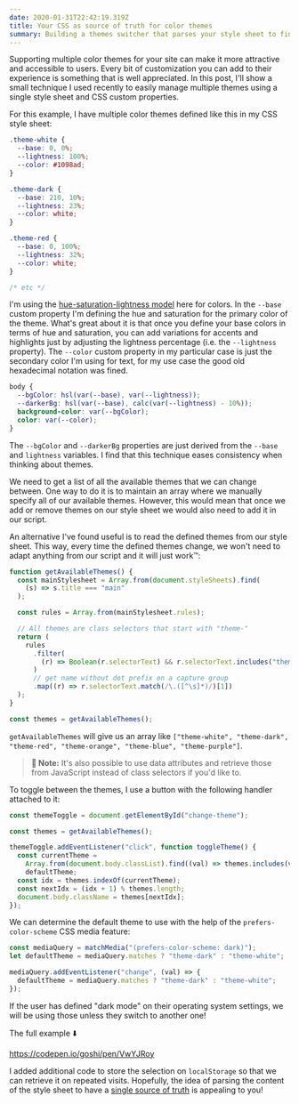 ```yaml
---
date: 2020-01-31T22:42:19.319Z
title: Your CSS as source of truth for color themes
summary: Building a themes switcher that parses your style sheet to find themes
---
```


Supporting multiple color themes for your site can make it more attractive and accessible to users. Every bit of customization you can add to their experience is something that is well appreciated. In this post, I'll show a small technique I used recently to easily manage multiple themes using a single style sheet and CSS custom properties.

For this example, I have multiple color themes defined like this in my CSS style sheet:

```css
.theme-white {
  --base: 0, 0%;
  --lightness: 100%;
  --color: #1098ad;
}

.theme-dark {
  --base: 210, 10%;
  --lightness: 23%;
  --color: white;
}

.theme-red {
  --base: 0, 100%;
  --lightness: 32%;
  --color: white;
}

/* etc */
```

I'm using the [hue-saturation-lightness model](https://css-tricks.com/hsl-hsla-is-great-for-programmatic-color-control/) here for colors. In the `--base` custom property I'm defining the hue and saturation for the primary color of the theme. What's great about it is that once you define your base colors in terms of hue and saturation, you can add variations for accents and highlights just by adjusting the lightness percentage (i.e. the `--lightness` property). The `--color` custom property in my particular case is just the secondary color I'm using for text, for my use case the good old hexadecimal notation was fined.

```css
body {
  --bgColor: hsl(var(--base), var(--lightness));
  --darkerBg: hsl(var(--base), calc(var(--lightness) - 10%));
  background-color: var(--bgColor);
  color: var(--color);
}
```

The `--bgColor` and `--darkerBg` properties are just derived from the `--base` and `lightness` variables. I find that this technique eases consistency when thinking about themes.

We need to get a list of all the available themes that we can change between. One way to do it is to maintain an array where we manually specify all of our available themes. However, this would mean that once we add or remove themes on our style sheet we would also need to add it in our script.

An alternative I've found useful is to read the defined themes from our style sheet. This way, every time the defined themes change, we won't need to adapt anything from our script and it will just work™:

```js
function getAvailableThemes() {
  const mainStylesheet = Array.from(document.styleSheets).find(
    (s) => s.title === "main"
  );

  const rules = Array.from(mainStylesheet.rules);

  // All themes are class selectors that start with "theme-"
  return (
    rules
      .filter(
        (r) => Boolean(r.selectorText) && r.selectorText.includes("theme-")
      )
      // get name without dot prefix on a capture group
      .map((r) => r.selectorText.match(/\.([^\s]*)/)[1])
  );
}

const themes = getAvailableThemes();
```

`getAvailableThemes` will give us an array like `["theme-white", "theme-dark", "theme-red", "theme-orange", "theme-blue", "theme-purple"]`.

> **🌮 Note:** It's also possible to use data attributes and retrieve those from JavaScript instead of class selectors if you'd like to.

To toggle between the themes, I use a button with the following handler attached to it:

```js
const themeToggle = document.getElementById("change-theme");

const themes = getAvailableThemes();

themeToggle.addEventListener("click", function toggleTheme() {
  const currentTheme =
    Array.from(document.body.classList).find((val) => themes.includes(val)) ||
    defaultTheme;
  const idx = themes.indexOf(currentTheme);
  const nextIdx = (idx + 1) % themes.length;
  document.body.className = themes[nextIdx];
});
```

We can determine the default theme to use with the help of the `prefers-color-scheme` CSS media feature:

```js
const mediaQuery = matchMedia("(prefers-color-scheme: dark)");
let defaultTheme = mediaQuery.matches ? "theme-dark" : "theme-white";

mediaQuery.addEventListener("change", (val) => {
  defaultTheme = mediaQuery.matches ? "theme-dark" : "theme-white";
});
```

If the user has defined "dark mode" on their operating system settings, we will be using those unless they switch to another one!

The full example ⬇️

https://codepen.io/goshi/pen/VwYJRoy

I added additional code to store the selection on `localStorage` so that we can retrieve it on repeated visits. Hopefully, the idea of parsing the content of the style sheet to have a [single source of truth](https://en.wikipedia.org/wiki/Single_source_of_truth) is appealing to you!
